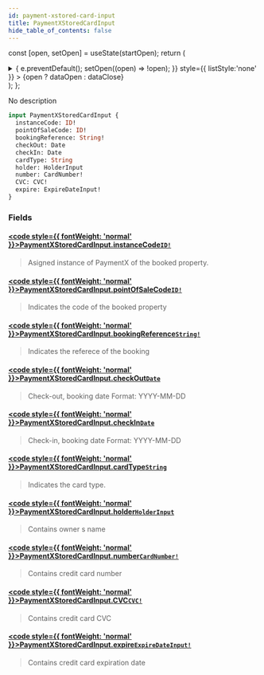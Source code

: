 ```yaml
---
id: payment-xstored-card-input
title: PaymentXStoredCardInput
hide_table_of_contents: false
---
```






const [open, setOpen] = useState(startOpen);
return (
<details {...(open ? { open: true } : {})} className="details" style={{ border:'none', boxShadow:'none', background:'var(--ifm-background-color)' }}>
<summary
onClick={(e) => {
e.preventDefault();
setOpen((open) => !open);
}}
style={{ listStyle:'none' }} >
{open ? dataOpen : dataClose}
</summary>
{open && children}
</details>
);
};

No description

```graphql
input PaymentXStoredCardInput {
  instanceCode: ID!
  pointOfSaleCode: ID!
  bookingReference: String!
  checkOut: Date
  checkIn: Date
  cardType: String
  holder: HolderInput
  number: CardNumber!
  CVC: CVC!
  expire: ExpireDateInput!
}
```

### Fields

#### [<code style={{ fontWeight: 'normal' }}>PaymentXStoredCardInput.<b>instanceCode</b></code>](#)<Bullet />[`ID!`](/api/scalars/id) <Badge class="badge badge--secondary" text="non-null"/> <Badge class="badge badge--secondary" text="scalar"/>

> Asigned instance of PaymentX of the booked property.

#### [<code style={{ fontWeight: 'normal' }}>PaymentXStoredCardInput.<b>pointOfSaleCode</b></code>](#)<Bullet />[`ID!`](/api/scalars/id) <Badge class="badge badge--secondary" text="non-null"/> <Badge class="badge badge--secondary" text="scalar"/>

> Indicates the code of the booked property

#### [<code style={{ fontWeight: 'normal' }}>PaymentXStoredCardInput.<b>bookingReference</b></code>](#)<Bullet />[`String!`](/api/scalars/string) <Badge class="badge badge--secondary" text="non-null"/> <Badge class="badge badge--secondary" text="scalar"/>

> Indicates the referece of the booking

#### [<code style={{ fontWeight: 'normal' }}>PaymentXStoredCardInput.<b>checkOut</b></code>](#)<Bullet />[`Date`](/api/scalars/date) <Badge class="badge badge--secondary" text="scalar"/>

> Check-out, booking date Format: YYYY-MM-DD

#### [<code style={{ fontWeight: 'normal' }}>PaymentXStoredCardInput.<b>checkIn</b></code>](#)<Bullet />[`Date`](/api/scalars/date) <Badge class="badge badge--secondary" text="scalar"/>

> Check-in, booking date Format: YYYY-MM-DD

#### [<code style={{ fontWeight: 'normal' }}>PaymentXStoredCardInput.<b>cardType</b></code>](#)<Bullet />[`String`](/api/scalars/string) <Badge class="badge badge--secondary" text="scalar"/>

> Indicates the card type.

#### [<code style={{ fontWeight: 'normal' }}>PaymentXStoredCardInput.<b>holder</b></code>](#)<Bullet />[`HolderInput`](/api/inputs/holder-input) <Badge class="badge badge--secondary" text="input"/>

> Contains owner s name

#### [<code style={{ fontWeight: 'normal' }}>PaymentXStoredCardInput.<b>number</b></code>](#)<Bullet />[`CardNumber!`](/api/scalars/card-number) <Badge class="badge badge--secondary" text="non-null"/> <Badge class="badge badge--secondary" text="scalar"/>

> Contains credit card number

#### [<code style={{ fontWeight: 'normal' }}>PaymentXStoredCardInput.<b>CVC</b></code>](#)<Bullet />[`CVC!`](/api/scalars/cvc) <Badge class="badge badge--secondary" text="non-null"/> <Badge class="badge badge--secondary" text="scalar"/>

> Contains credit card CVC

#### [<code style={{ fontWeight: 'normal' }}>PaymentXStoredCardInput.<b>expire</b></code>](#)<Bullet />[`ExpireDateInput!`](/api/inputs/expire-date-input) <Badge class="badge badge--secondary" text="non-null"/> <Badge class="badge badge--secondary" text="input"/>

> Contains credit card expiration date
